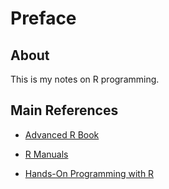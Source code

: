 # Preface {.unnumbered}

::: callout-note
## About

This is my notes on R programming.
:::

## Main References

-   [Advanced R Book](https://adv-r.hadley.nz/index.html)

-   [R Manuals](https://rstudio.github.io/r-manuals/)

-   [Hands-On Programming with R](https://jjallaire.github.io/hopr/)


